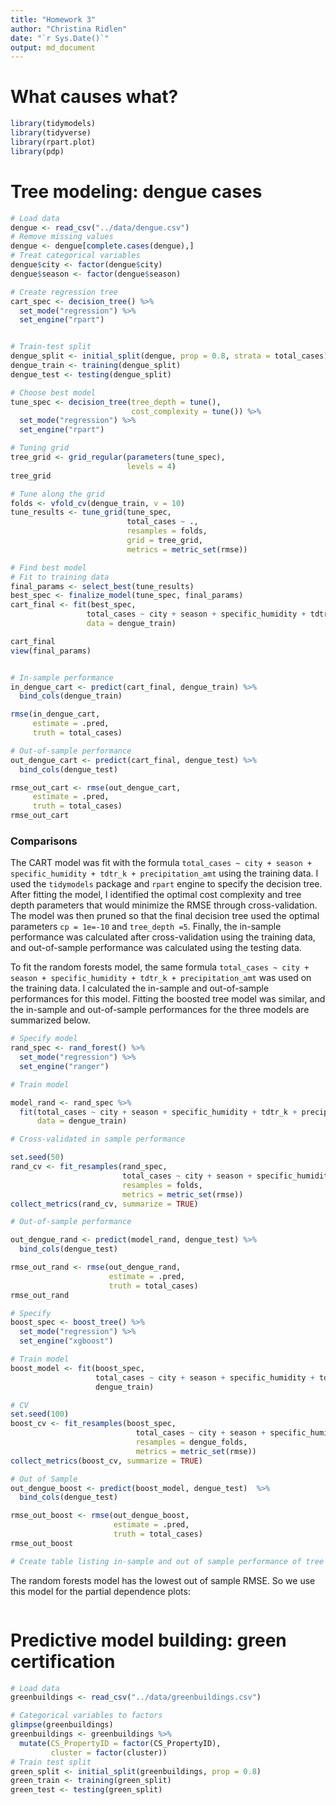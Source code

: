---
title: "Homework 3"
author: "Christina Ridlen"
date: "`r Sys.Date()`"
output: md_document
---

# What causes what?

```{r libraries, include = FALSE}
library(tidymodels)
library(tidyverse)
library(rpart.plot)
library(pdp)
```

# Tree modeling: dengue cases

```{r dengue_data, include = FALSE}
# Load data
dengue <- read_csv("../data/dengue.csv")
# Remove missing values
dengue <- dengue[complete.cases(dengue),]
# Treat categorical variables
dengue$city <- factor(dengue$city)
dengue$season <- factor(dengue$season)
```

```{r CART, include = FALSE}

# Create regression tree
cart_spec <- decision_tree() %>%
  set_mode("regression") %>%
  set_engine("rpart")


# Train-test split
dengue_split <- initial_split(dengue, prop = 0.8, strata = total_cases)
dengue_train <- training(dengue_split)
dengue_test <- testing(dengue_split)

# Choose best model
tune_spec <- decision_tree(tree_depth = tune(),
                           cost_complexity = tune()) %>%
  set_mode("regression") %>%
  set_engine("rpart")

# Tuning grid
tree_grid <- grid_regular(parameters(tune_spec),
                          levels = 4)
tree_grid

# Tune along the grid
folds <- vfold_cv(dengue_train, v = 10)
tune_results <- tune_grid(tune_spec,
                          total_cases ~ .,
                          resamples = folds,
                          grid = tree_grid,
                          metrics = metric_set(rmse))

# Find best model
# Fit to training data
final_params <- select_best(tune_results)
best_spec <- finalize_model(tune_spec, final_params)
cart_final <- fit(best_spec,
                 total_cases ~ city + season + specific_humidity + tdtr_k + precipitation_amt,
                 data = dengue_train)

cart_final 
view(final_params)


# In-sample performance
in_dengue_cart <- predict(cart_final, dengue_train) %>%
  bind_cols(dengue_train)

rmse(in_dengue_cart,
     estimate = .pred,
     truth = total_cases)

# Out-of-sample performance
out_dengue_cart <- predict(cart_final, dengue_test) %>%
  bind_cols(dengue_test)

rmse_out_cart <- rmse(out_dengue_cart,
     estimate = .pred,
     truth = total_cases)
rmse_out_cart
```

### Comparisons

The CART model was fit with the formula `total_cases ~ city + season + specific_humidity + tdtr_k + precipitation_amt` using the training data. I used the `tidymodels` package and `rpart` engine to specify the decision tree. After fitting the model, I identified the optimal cost complexity and tree depth parameters that would minimize the RMSE through cross-validation. The model was then pruned so that the final decision tree used the optimal parameters `cp = 1e=-10` and `tree_depth =5`. Finally, the in-sample performance was calculated after cross-validation using the training data, and out-of-sample performance was calculated using the testing data.

To fit the random forests model, the same formula `total_cases ~ city + season + specific_humidity + tdtr_k + precipitation_amt` was used on the training data. I calculated the in-sample and out-of-sample performances for this model. Fitting the boosted tree model was similar, and the in-sample and out-of-sample performances for the three models are summarized below.

```{r random_forests, include = FALSE}
# Specify model
rand_spec <- rand_forest() %>%
  set_mode("regression") %>%
  set_engine("ranger")

# Train model

model_rand <- rand_spec %>%
  fit(total_cases ~ city + season + specific_humidity + tdtr_k + precipitation_amt,
      data = dengue_train)

# Cross-validated in sample performance

set.seed(50)
rand_cv <- fit_resamples(rand_spec,
                         total_cases ~ city + season + specific_humidity + tdtr_k + precipitation_amt,
                         resamples = folds,
                         metrics = metric_set(rmse))
collect_metrics(rand_cv, summarize = TRUE)

# Out-of-sample performance

out_dengue_rand <- predict(model_rand, dengue_test) %>%
  bind_cols(dengue_test)

rmse_out_rand <- rmse(out_dengue_rand,
                      estimate = .pred,
                      truth = total_cases) 
rmse_out_rand
```

```{r boosted, include = FALSE}

# Specify
boost_spec <- boost_tree() %>%
  set_mode("regression") %>%
  set_engine("xgboost")

# Train model
boost_model <- fit(boost_spec,
                   total_cases ~ city + season + specific_humidity + tdtr_k + precipitation_amt,
                   dengue_train)

# CV
set.seed(100)
boost_cv <- fit_resamples(boost_spec,
                            total_cases ~ city + season + specific_humidity + tdtr_k + precipitation_amt,
                            resamples = dengue_folds,
                            metrics = metric_set(rmse))
collect_metrics(boost_cv, summarize = TRUE)

# Out of Sample
out_dengue_boost <- predict(boost_model, dengue_test)  %>%
  bind_cols(dengue_test)

rmse_out_boost <- rmse(out_dengue_boost,
                       estimate = .pred,
                       truth = total_cases)
rmse_out_boost
```

```{r tree_table}
# Create table listing in-sample and out of sample performance of tree models


```

The random forests model has the lowest out of sample RMSE. So we use this model for the partial dependence plots:

```{r pdp_2, echo = FALSE}



```

# Predictive model building: green certification

```{r green_data, include = FALSE}

# Load data
greenbuildings <- read_csv("../data/greenbuildings.csv")

# Categorical variables to factors
glimpse(greenbuildings)
greenbuildings <- greenbuildings %>%
  mutate(CS_PropertyID = factor(CS_PropertyID),
         cluster = factor(cluster))
# Train test split
green_split <- initial_split(greenbuildings, prop = 0.8)
green_train <- training(green_split)
green_test <- testing(green_split)
```

```{r green_bagged}

```
